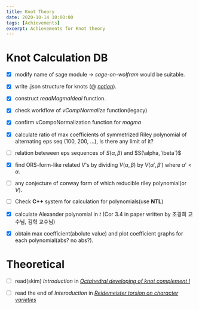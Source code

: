 ```yaml
---
title: Knot Theory
date: 2020-10-14 10:00:00
tags: [Achievements]
excerpt: Achievements for Knot theory
---
```


# Knot Calculation DB

- [x] modify name of sage module -> _sage-on-wolfram_ would be suitable.

- [x] write .json structure for knots (@ [_notion_](https://www.notion.so/Knot-DB-Wiki-8b252f7e8f364feba2992a16af9ce8d8)).

- [x] construct _readMagmaIdeal_ function.

- [x] check workflow of _vCompNormalize_ function(legacy)

- [x] confirm vCompoNormalization function for _magma_

- [x] calculate ratio of max coefficients of symmetrized Riley polynomial of alternating eps seq (100, 200, ...), Is there any limit of it?

- [ ] relation beteween eps sequences of $S(\alpha, \beta)$ and $S(\alpha, \beta`)$

- [x] find ORS-form-like related $V$'s by dividing $V(\alpha, \beta)$ by $V(\alpha', \beta')$ where $\alpha' < \alpha$.

- [ ] any conjecture of conway form of which reducible riley polynomial(or $V$).

- [ ] Check __C++__ system for calculation for polynomials(use __NTL__)

- [x] calculate Alexander polynomial in $t$ (Cor 3.4 in paper written by 조경희 교수님, 김혁 교수님)

- [x] obtain max coefficient(abolute value) and plot coefficient graphs for each polynomial(abs? no abs?).

# Theoretical

- [ ] read(skim) _Introduction_ in [_Octahedral developing of knot complement I_](../../../todo/#further-readings)

- [ ] read the end of _Interoduction_ in [_Reidemeister torsion on character varieties_](../../../todo/#further-readings)